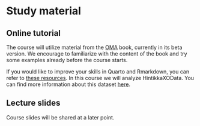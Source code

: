 # Study material {#material}


## Online tutorial

The course will utilize material from the [OMA](https://microbiome.github.io/OMA/)
book, currently in its beta version. We encourage to familiarize with the content
of the book and try some examples already before the course starts.

If you would like to improve your skills in Quarto and Rmarkdown, you can refer to
[these resources](https://microbiome.github.io/OMA/resources.html#quarto). In this
course we will analyze HintikkaXOData. You can find more information about this dataset
[here](https://microbiome.github.io/OMA/containers.html#hintikka-desc).


## Lecture slides

Course slides will be shared at a later point.